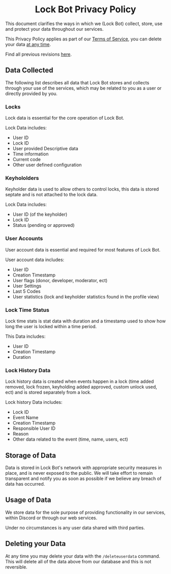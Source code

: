 
# <Center>Lock Bot Privacy Policy </Center>

This document clarifies the ways in which we (Lock Bot) collect, store, use and protect your data throughout our services.

This Privacy Policy applies as part of our [Terms of Service](/terms-of-service), you can delete your data [at any time](#deleting-your-data).

Find all previous revisions [here]().

## Data Collected

The following list describes all data that Lock Bot stores and collects through your use of the services, which may be related to you as a user or directly provided by you.

### Locks

Lock data is essential for the core operation of Lock Bot.

Lock Data includes:
- User ID
- Lock ID
- User provided Descriptive data
- Time information
- Current code
- Other user defined configuration

### Keyhololders

Keyholder data is used to allow others to control locks, this data is stored septate and is not attached to the lock data.

Lock Data includes:
- User ID (of the keyholder)
- Lock ID
- Status (pending or approved)

### User Accounts

User account data is essential  and required for most features of Lock Bot. 

User account data includes:
- User ID
- Creation Timestamp
- User flags (donor, developer, moderator, ect)
- User Settings
- Last 5 Codes
- User statistics (lock and keyholder statistics found in the profile view)

### Lock Time Status

Lock time stats is stat data with duration and a timestamp used to show how long the user is locked within a time period. 

This Data includes:
- User ID
- Creation Timestamp
- Duration

### Lock History Data

Lock history data is created when events happen in a lock (time added removed, lock frozen, keyholding added approved, custom unlock used, ect) and is stored separately from a lock.

Lock history Data includes:
- Lock ID
- Event Name
- Creation Timestamp
- Responsible User ID
- Reason
- Other data related to the event (time, name, users, ect)

## Storage of Data

Data is stored in Lock Bot's network with appropriate security measures in place, and is never exposed to the public. We will take effort to remain transparent and notify you as soon as possible if we believe any breach of data has occurred.

## Usage of Data 

We store data for the sole purpose of providing functionality in our services, within Discord or through our web services.

Under no circumstances is any user data shared with third parties.

## Deleting your Data

At any time you may delete your data with the `/deleteuserdata` command. This will delete all of the data above from our database and this is not reversible.